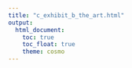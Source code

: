 ```yaml
---
title: "c_exhibit_b_the_art.html"
output: 
  html_document:
    toc: true
    toc_float: true
    theme: cosmo
---
```

